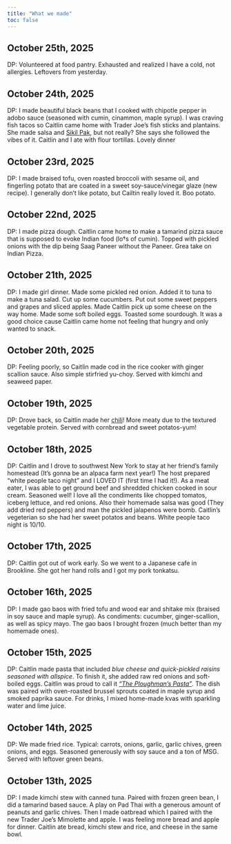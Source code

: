 ```yaml
---
title: "What we made" 
toc: false
---
```

## October 25th, 2025
DP: Volunteered at food pantry. Exhausted and realized I have a cold, not allergies. Leftovers from yesterday.

## October 24th, 2025
DP: I made beautiful black beans that I cooked with chipotle pepper in adobo sauce (seasoned with cumin, cinammon, maple syrup). I was craving fish tacos so Caitlin came home with Trader Joe's fish sticks and plantains. She made salsa and [Sikil Pak](https://www.thesophisticatedcaveman.com/sikil-pak-mayan-inspired-pepita-dip/), but not really? She says she followed the vibes of it. Caitlin and I ate with flour tortillas. Lovely dinner 

## October 23rd, 2025
DP: I made braised tofu, oven roasted broccoli with sesame oil, and fingerling potato that are coated in a sweet soy-sauce/vinegar glaze (new recipe). I generally don't like potato, but Cailtin really loved it. Boo potato.

## October 22nd, 2025
DP: I made pizza dough. Caitlin came home to make a tamarind pizza sauce that is supposed to evoke Indian food (lo†s of cumin). Topped with pickled onions with the dip being Saag Paneer without the Paneer. Grea take on Indian Pizza.

## October 21th, 2025
DP: I made girl dinner. Made some pickled red onion. Added it to tuna to make a tuna salad. Cut up some cucumbers. Put out some sweet peppers and grapes and sliced apples. Made Caitlin pick up some cheese on the way home. Made some soft boiled eggs. Toasted some sourdough. It was a good choice cause Caitlin came home not feeling that hungry and only wanted to snack. 

## October 20th, 2025
DP: Feeling poorly, so Caitlin made cod in the rice cooker with ginger scallion sauce. Also simple stirfried yu-choy. Served with kimchi and seaweed paper.

## October 19th, 2025
DP: Drove back, so Caitlin made her [chili](/posts/chili.qmd)! More meaty due to the textured vegetable protein. Served with cornbread and sweet potatos-yum!

## October 18th, 2025
DP: Caitlin and I drove to southwest New York to stay at her friend's family homestead (It's gonna be an alpaca farm next year!) The host prepared "white people taco night" and I LOVED IT (first time I had it!). As a meat eater, I was able to get ground beef and shredded chicken cooked in sour cream. Seasoned well! I love all the condiments like chopped tomatos, iceberg lettuce, and red onions. Also their homemade salsa was good (They add dried red peppers) and man the pickled jalapenos were bomb. Caitlin's vegeterian so she had her sweet potatos and beans. White people taco night is 10/10.

## October 17th, 2025
DP: Caitlin got out of work early. So we went to a Japanese cafe in Brookline. She got her hand rolls and I got my pork tonkatsu. 

## October 16th, 2025
DP: I made gao baos with fried tofu and wood ear and shitake mix (braised in soy sauce and maple syrup). As condiments: cucumber, ginger-scallion, as well as spicy mayo. The gao baos I brought frozen (much better than my homemade ones). 

## October 15th, 2025
DP: Caitlin made pasta that included *blue cheese and quick-pickled raisins seasoned with allspice*. To finish it, she added raw red onions and soft-boiled eggs. Caitlin was proud to call it [*"The Ploughman's Pasta"*](/posts/pasta_bc_raisin.qmd). The dish was paired with oven-roasted brussel sprouts coated in maple syrup and smoked paprika sauce. For drinks, I mixed home-made kvas with sparkling water and lime juice. 

## October 14th, 2025
DP: We made fried rice. Typical: carrots, onions, garlic, garlic chives, green onions, and eggs. Seasoned generously with soy sauce and a ton of MSG. Served with leftover green beans.

## October 13th, 2025
DP: I made kimchi stew with canned tuna. Paired with frozen green bean, I did a tamarind based sauce. A play on Pad Thai with a generous amount of peanuts and garlic chives. Then I made oatbread which I paired with the new Trader Joe's Mimolette and apple. I was feeling more bread and apple for dinner. Caitlin ate bread, kimchi stew and rice, and cheese in the same bowl.